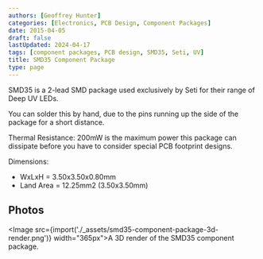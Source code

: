 ```yaml
---
authors: [Geoffrey Hunter]
categories: [Electronics, PCB Design, Component Packages]
date: 2015-04-05
draft: false
lastUpdated: 2024-04-17
tags: [component packages, PCB design, SMD35, Seti, UV]
title: SMD35 Component Package
type: page
---
```



SMD35 is a 2-lead SMD package used exclusively by Seti for their range of Deep UV LEDs.

You can solder this by hand, due to the pins running up the side of the package for a short distance.

Thermal Resistance: 200mW is the maximum power this package can dissipate before you have to consider special PCB footprint designs.

Dimensions:

* WxLxH = 3.50x3.50x0.80mm
* Land Area = 12.25mm2 (3.50x3.50mm)

## Photos

<Image src={import('./_assets/smd35-component-package-3d-render.png')} width="365px">A 3D render of the SMD35 component package.</Image>